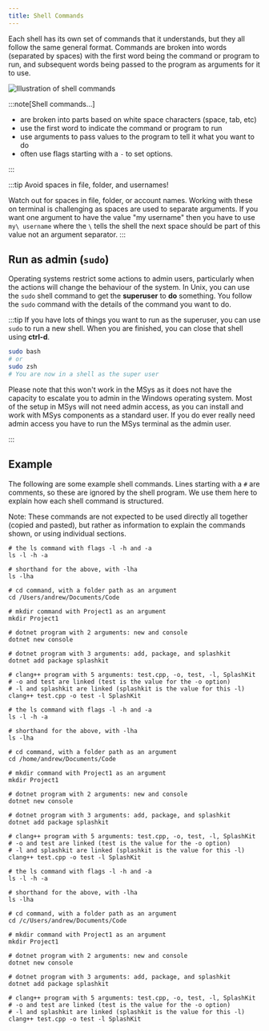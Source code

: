 ```yaml
---
title: Shell Commands
---
```



Each shell has its own set of commands that it understands, but they all follow the same general format. Commands are broken into words (separated by spaces) with the first word being the command or program to run, and subsequent words being passed to the program as arguments for it to use.

![Illustration of shell commands](./images/shell-command-pano.png)

:::note[Shell commands...]

- are broken into parts based on white space characters (space, tab, etc)
- use the first word to indicate the command or program to run
- use arguments to pass values to the program to tell it what you want to do
- often use flags starting with a `-` to set options.

:::

:::tip
Avoid spaces in file, folder, and usernames!

Watch out for spaces in file, folder, or account names. Working with these on terminal is challenging as spaces are used to separate arguments. If you want one argument to have the value "my username" then you have to use `my\ username` where the `\` tells the shell the next space should be part of this value not an argument separator.
:::

## Run as admin (`sudo`)

Operating systems restrict some actions to admin users, particularly when the actions will change the behaviour of the system. In Unix, you can use the `sudo` shell command to get the **superuser** to **do** something. You follow the `sudo` command with the details of the command you want to do.

:::tip
If you have lots of things you want to run as the superuser, you can use `sudo` to run a new shell. When you are finished, you can close that shell using **ctrl-d**.

```sh
sudo bash
# or
sudo zsh
# You are now in a shell as the super user
```

Please note that this won't work in the MSys as it does not have the capacity to escalate you to admin in the Windows operating system. Most of the setup in MSys will not need admin access, as you can install and work with MSys components as a standard user. If you do ever really need admin access you have to run the MSys terminal as the admin user.

:::

## Example

The following are some example shell commands. Lines starting with a `#` are comments, so these are ignored by the shell program. We use them here to explain how each shell command is structured.

Note: These commands are not expected to be used directly all together (copied and pasted), but rather as information to explain the commands shown, or using individual sections.

<Tabs syncKey="terminal-type">
<TabItem label="macOS">

```shell
# the ls command with flags -l -h and -a
ls -l -h -a

# shorthand for the above, with -lha
ls -lha

# cd command, with a folder path as an argument
cd /Users/andrew/Documents/Code

# mkdir command with Project1 as an argument
mkdir Project1

# dotnet program with 2 arguments: new and console
dotnet new console

# dotnet program with 3 arguments: add, package, and splashkit
dotnet add package splashkit

# clang++ program with 5 arguments: test.cpp, -o, test, -l, SplashKit
# -o and test are linked (test is the value for the -o option)
# -l and splashkit are linked (splashkit is the value for this -l)
clang++ test.cpp -o test -l SplashKit
```

</TabItem>
<TabItem label="Windows (WSL) & Linux">

```shell
# the ls command with flags -l -h and -a
ls -l -h -a

# shorthand for the above, with -lha
ls -lha

# cd command, with a folder path as an argument
cd /home/andrew/Documents/Code

# mkdir command with Project1 as an argument
mkdir Project1

# dotnet program with 2 arguments: new and console
dotnet new console

# dotnet program with 3 arguments: add, package, and splashkit
dotnet add package splashkit

# clang++ program with 5 arguments: test.cpp, -o, test, -l, SplashKit
# -o and test are linked (test is the value for the -o option)
# -l and splashkit are linked (splashkit is the value for this -l)
clang++ test.cpp -o test -l SplashKit
```

</TabItem>
<TabItem label="Windows (MSYS2)">

```shell
# the ls command with flags -l -h and -a
ls -l -h -a

# shorthand for the above, with -lha
ls -lha

# cd command, with a folder path as an argument
cd /c/Users/andrew/Documents/Code

# mkdir command with Project1 as an argument
mkdir Project1

# dotnet program with 2 arguments: new and console
dotnet new console

# dotnet program with 3 arguments: add, package, and splashkit
dotnet add package splashkit

# clang++ program with 5 arguments: test.cpp, -o, test, -l, SplashKit
# -o and test are linked (test is the value for the -o option)
# -l and splashkit are linked (splashkit is the value for this -l)
clang++ test.cpp -o test -l SplashKit
```

</TabItem>
</Tabs>

